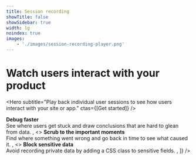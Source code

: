 ```yaml
---
title: Session recording
showTitle: false
showSidebar: true
width: lg
noindex: true
images:
    - './images/session-recording-player.png'
---
```



<div className="text-center" style={{ marginTop: "-3rem" }}>
  <GatsbyImage image={getImage(props?.images[0])} alt="Session recording screenshot" className="max-w-screen-md shadow mb-8" />
</div>

<h1 className="text-center px-8 md:text-5xl xl:text-6xl" style={{ marginBottom: "-.5rem" }}>Watch users <span className="text-red">interact</span> with your product</h1>

<Hero
    subtitle="Play back individual user sessions to see how users interact with your site or app."
    ctas={[<CallToAction href="/signup">Get started</CallToAction>]}
/>

<Section titleSize="sm">
    <FeatureSnapshot
        image="/images/session-recording-list.png"
        features={[
            <>
                <strong>Debug faster</strong><br />
                See where users get stuck and draw conclusions that are hard to glean
                from data.
            </>,
            <>
                <strong>Scrub to the important moments</strong><br />
                Find where something went wrong and go back in time to see what caused it.
            </>,
            <>
                <strong>Block sensitive data</strong><br />
                Avoid recording private data by adding a CSS class to sensitive fields.
            </>,
        ]}
    />
</Section>

<Section divider={false}>
    <Quote
        imageSource="/images/customers/mishra.jpeg"
        size="md"
        name="Anubhuti Mishra"
        title="UI/UX Designer, Hasura"
        quote={`“I was watching session recordings for our sign-up page and realized a lot of people were trying to click something that wasn’t actually a button. We wouldn’t have noticed that needed fixing without PostHog’s session recordings.”`}
    />
</Section>
